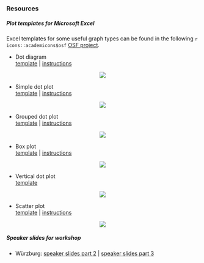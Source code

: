 ### Resources

##### Plot templates for Microsoft Excel 

Excel templates for some useful graph types can be found in the following `r icons::academicons$osf` [OSF project](https://osf.io/v37pw). 


- Dot diagram   
[template](https://osf.io/tjsaf) | [instructions](resources_pages/instructions_dot_diagram.html)

<center><img src="files/dot_diagram.png" /></center>


- Simple dot plot   
[template](https://osf.io/4scxt) | [instructions](resources_pages/instructions_dot_plot.html)

<center><img src="files/dot_plot_one.png" /></center>


- Grouped dot plot   
[template](https://osf.io/4scxt) | [instructions](resources_pages/instructions_dot_plot.html)

<center><img src="files/dot_plot_two.png" /></center>


- Box plot   
[template](https://osf.io/f46aq) | [instructions](resources_pages/instructions_box_plot.html)

<center><img src="files/box_plot.png" /></center>


- Vertical dot plot   
[template](https://osf.io/w4u7m)

<center><img src="files/vertical_dot_plot.png" /></center>


- Scatter plot   
[template](https://osf.io/xajyk) | [instructions](resources_pages/instructions_scatter_plot.html)

<center><img src="files/scatter_plot.png" /></center>


##### Speaker slides for workshop

- Würzburg: [speaker slides part 2](resources_pages/slides_part_2-speaker.html){target="_blank"} | [speaker slides part 3](resources_pages/slides_part_3-speaker.html){target="_blank"} 
